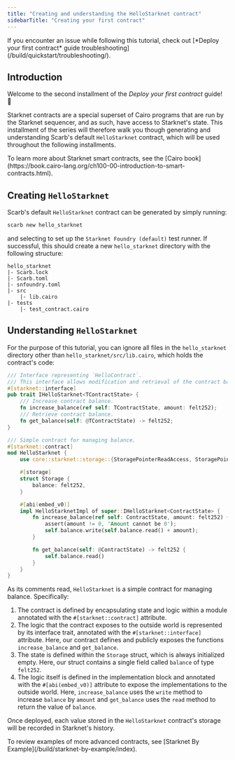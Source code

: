 ```yaml
---
title: "Creating and understanding the HelloStarknet contract"
sidebarTitle: "Creating your first contract"
---
```


<Warning>
If you encounter an issue while following this tutorial, check out [*Deploy your first contract* guide troubleshooting](/build/quickstart/troubleshooting/).
</Warning>

## Introduction

Welcome to the second installment of the *Deploy your first contract* guide! 🥇

Starknet contracts are a special superset of Cairo programs that are run by the Starknet sequencer, and as such, have access to Starknet's state. This installment of the series will therefore walk you though generating and understanding Scarb's default `HelloStarknet` contract, which will be used throughout the following installments.

<Tip>
To learn more about Starknet smart contracts, see the [Cairo book](https://book.cairo-lang.org/ch100-00-introduction-to-smart-contracts.html).
</Tip>

## Creating `HelloStarknet`

Scarb's default `HelloStarknet` contract can be generated by simply running:

```bash
scarb new hello_starknet
```

and selecting to set up the `Starknet Foundry (default)` test runner. If successful, this should create a new `hello_starknet` directory with the following structure:

```
hello_starknet
|- Scarb.lock 
|- Scarb.toml 
|- snfoundry.toml 
|- src 
    |- lib.cairo
|- tests
    |- test_contract.cairo
```

## Understanding `HelloStarknet`

For the purpose of this tutorial, you can ignore all files in the `hello_starknet` directory other than `hello_starknet/src/lib.cairo`, which holds the contract's code:

```rust
/// Interface representing `HelloContract`.
/// This interface allows modification and retrieval of the contract balance.
#[starknet::interface]
pub trait IHelloStarknet<TContractState> {
    /// Increase contract balance.
    fn increase_balance(ref self: TContractState, amount: felt252);
    /// Retrieve contract balance.
    fn get_balance(self: @TContractState) -> felt252;
}

/// Simple contract for managing balance.
#[starknet::contract]
mod HelloStarknet {
    use core::starknet::storage::{StoragePointerReadAccess, StoragePointerWriteAccess};

    #[storage]
    struct Storage {
        balance: felt252,
    }

    #[abi(embed_v0)]
    impl HelloStarknetImpl of super::IHelloStarknet<ContractState> {
        fn increase_balance(ref self: ContractState, amount: felt252) {
            assert(amount != 0, 'Amount cannot be 0');
            self.balance.write(self.balance.read() + amount);
        }

        fn get_balance(self: @ContractState) -> felt252 {
            self.balance.read()
        }
    }
}
```

As its comments read, `HelloStarknet` is a simple contract for managing balance. Specifically:

1. The contract is defined by encapsulating state and logic within a module annotated with the `#[starknet::contract]` attribute.
2. The logic that the contract exposes to the outside world is represented by its interface trait, annotated with the `#[starknet::interface]` attribute. Here, our contract defines and publicly exposes the functions `increase_balance` and `get_balance`.
3. The state is defined within the `Storage` struct, which is always initialized empty. Here, our struct contains a single field called `balance` of type `felt252`.
4. The logic itself is defined in the implementation block and annotated with the `#[abi(embed_v0)]` attribute to expose the implementations to the outside world. Here, `increase_balance` uses the `write` method to increase `balance` by `amount` and `get_balance` uses the `read` method to return the value of `balance`.

Once deployed, each value stored in the `HelloStarknet` contract's storage will be recorded in Starknet's history.

<Tip>
To review examples of more advanced contracts, see [Starknet By Example](/build/starknet-by-example/index).
</Tip>
